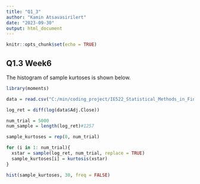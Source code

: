 ```yaml
---
title: "Q1_3"
author: "Kamin Atsavasirilert"
date: "2023-09-30"
output: html_document
---
```


```r
knitr::opts_chunk$set(echo = TRUE)
```

## Q1.3 Week6
The histogram of sample kurtoses is shown below.
```r
library(moments)

data = read.csv("C:/min/coding_project/IE522_Statistical_Methods_in_Finance/Week1/assignment/TSLA.csv")

log_ret = diff(log(data$Adj.Close))

num_trial = 5000
num_sample = length(log_ret)#1257

sample_kurtoses = rep(0, num_trial)

for (i in 1: num_trial){
  xstar = sample(log_ret, num_trial, replace = TRUE)
  sample_kurtoses[i] = kurtosis(xstar)
}

hist(sample_kurtoses, 30, freq = FALSE)
```